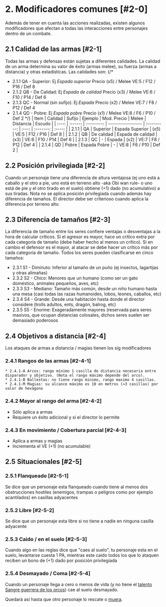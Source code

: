 # 2. Modificadores comunes [#2-0]

Además de tener en cuenta las acciones realizadas, existen algunos modificadores que afectan a todas las interacciones entre personajes dentro de un combate.

## 2.1 Calidad de las armas [#2-1]

Todas las armas y defensas están sujetas a diferentes calidades. La calidad de un arma determina su valor de éxito (armas melee), su fuerza (armas a distancia) y otras estadísticas. Las calidades son:
{/*
- 2.1.1 QA - Superior: Ej _Espada superior_ Precio (x5) / Melee VE:5 / F12 / P16 / Def 8
- 2.1.2 QB - De Calidad: Ej _Espada de calidad_ Precio (x3) / Melee VE:6 / F10 / P14 / Def 6
- 2.1.3 QC - Normal (sin sufijo): Ej _Espada_ Precio (x2) / Melee VE:7 / F8 / P12 / Def 4
- 2.1.4 QD - Pobre: Ej _Espada pobre_ Precio (x1) / Melee VE:8 / F6 / P10 / Def 2
*/}
  | Item  | Calidad |   Sufijo   | Ejemplo           | Mod. Precio | Melee | Distancia | Escudo |
  | :---: | :-----: | :--------: | ----------------- | :---------: | :---: | :-------: | :----: |
  | 2.1.1 |   QA    |  Superior  | Espada Superior   |    (x5)     | VE:5  | F12 / P16 | Def 8  |
  | 2.1.2 |   QB    | De calidad | Espada de calidad |    (x3)     | VE:6  | F10 / P14 | Def 6  |
  | 2.1.3 |   QC    |     -      | Espada            |    (x2)     | VE:7  | F8 / P12  | Def 4  |
  | 2.1.4 |   QD    |   Pobre    | Espada Pobre      |      -      | VE:8  | F6 / P10  | Def 2  |

## 2.2 Posición privilegiada [#2-2]

Cuando un personaje tiene una diferencia de altura ventajosa (ej uno está a caballo y el otro a pie, uno está en terreno alto -aka Obi wan rule- o uno está de pie y el otro tirado en el suelo) obtiene (+1) dado (no acumulativo) a sus tiradas. Nota no se aplica posición privilegiada cuando además hay diferencia de tamaños. El director debe ser criterioso cuando aplica la diferencia por terreno alto.

## 2.3 Diferencia de tamaños [#2-3]

La diferencia de tamaño entre los seres confiere ventajas o desventajas a la hora de calcular críticos. Si el agresor es mayor, hace un crítico extra por cada categoría de tamaño (debe haber hecho al menos un crítico). Si en cambio el defensor es el mayor, al atacar se debe hacer un crítico más por cada categoría de tamaño. Todos los seres pueden clasificarse en cinco tamaños:

- 2.3.1 S1 - Diminuto: Inferior al tamaño de un puño (ej insectos, lagartijas y otras alimañas)
- 2.3.2 S2 - Chico: Menores que un humano (como ser un gato doméstico, animales pequeños, aves, etc)
- 2.3.3 S3 - Mediano: Tamaño más común, desde un niño humano hasta una mesa (casi todas las razas humanoides, lobos, leones, caballos, etc)
- 2.3.4 S4 - Grande: Desde una habitación hasta donde el director considere (trolls adultos, ents, dragón, balrog, etc)
- 2.3.5 S5 - Enorme: Exageradamente mayores (reservada para seres masivos, que ocupan distancias colosales, dichos seres suelen ser demasiado poderosos

## 2.4 Objetivos a distancia [#2-4]

Los ataques de armas a distancia / magias tienen los sig modificadores

### 2.4.1 Rangos de las armas [#2-4-1]

    * 2.4.1-A Arcos: rango mínimo 1 casilla de distancia necesaria entre disparador y objetivo. (Nota el rango máximo depende del arco).
    * 2.4.1-B Ballestas: no tiene rango minimo, rango maximo 4 casillas.
    * 2.4.1-M Magias: su alcance máximo es 10 en metros (≈3 casillas) por valor de hexágono

### 2.4.2 Mayor al rango del arma [#2-4-2]

- Sólo aplica a armas
- Requiere un éxito adicional y si el director lo permite

### 2.4.3 En movimiento / Cobertura parcial [#2-4-3]

- Aplica a armas y magias
- Incrementa el VE (+1) (no acumulable)

## 2.5 Situacionales [#2-5]

### 2.5.1 Flanqueado [#2-5-1]
Se dice que un personaje esta flanqueado cuando tiene al menos dos obstrucciones hostiles (enemigos, trampas o peligros como por ejemplo acantilados) en casillas adyacentes

### 2.5.2 Libre [#2-5-2]
Se dice que un personaje esta libre si no tiene a nadie en ninguna casilla adyacente

### 2.5.3 Caido / en el suelo [#2-5-3]
Cuando algo en las reglas dice que "caes al suelo", tu personaje esta en el suelo, levantarse cuesta 1 PA, mientras este
caido todos los que lo ataquen reciben un bono de (+1) dado por posición privilegiada

### 2.5.4 Desmayado / Coma [#2-5-4]
Cuando un personaje llega a cero o menos de vida (y no tiene el [talento Sangre guerrera de los orcos](/docs/list-species/orc#camino-1)) cae al suelo desmayado.

Quedará así hasta que otro personaje lo rescate o [muera](/docs/ruling-base/basics#cero-vida).